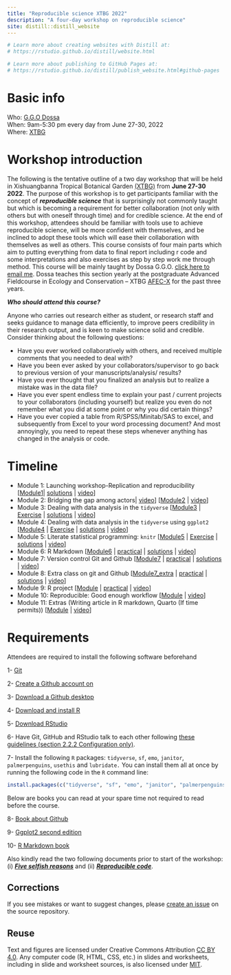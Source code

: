 ```yaml
---
title: "Reproducible science XTBG 2022"
description: "A four-day workshop on reproducible science"
site: distill::distill_website
---
```


```r
# Learn more about creating websites with Distill at:
# https://rstudio.github.io/distill/website.html

# Learn more about publishing to GitHub Pages at:
# https://rstudio.github.io/distill/publish_website.html#github-pages

```

# Basic info

Who: [G.G.O Dossa](https://dossag.github.io/)  
When: 9am-5:30 pm every day from June 27-30, 2022  
Where: [XTBG](http://english.xtbg.cas.cn/)  
<!-- Syllabus: [click here](syllabus.html)   -->
<!-- Upcoming Modules and assignments: [click here](schedule.html)   -->

# Workshop introduction

The following is the tentative outline of a two day workshop that will be held in Xishuangbanna Tropical Botanical Garden [(XTBG)](http://english.xtbg.cas.cn/) from **June 27-30 2022**. The purpose of this workshop is to get participants familiar with the concept of ***reproducible science*** that is surprisingly not commonly taught but which is becoming a requirement for better collaboration (not only with others but with oneself through time) and for credible science. At the end of this workshop, attendees should be familiar with tools use to achieve reproducible science, will be more confident with themselves, and be inclined to adopt these tools which will ease their collaboration with themselves as well as others. This course consists of four main parts which aim to putting everything from data to final report including r code and some interpretations and also exercises as step by step work me through method. This course will be mainly taught by Dossa G.G.O. [click here to email me](mailto:dossa@xtbg.org.cn). Dossa teaches this section yearly at the postgraduate Advanced Fieldcourse in Ecology and Conservation -- XTBG [AFEC-X](https://www.pfs-tropasia.org/) for the past three years.

***Who should attend this course?***

Anyone who carries out research either as student, or research staff and seeks guidance to manage data efficiently, to improve peers credibility in their research output, and is keen to make science solid and credible. Consider thinking about the following questions:

-   Have you ever worked collaboratively with others, and received multiple comments that you needed to deal with?
-   Have you been ever asked by your collaborators/supervisor to go back to previous version of your manuscripts/analysis/ results?
-   Have you ever thought that you finalized an analysis but to realize a mistake was in the data file?
-   Have you ever spent endless time to explain your past / current projects to your collaborators (including yourself) but realize you even do not remember what you did at some point or why you did certain things?
-   Have you ever copied a table from R/SPSS/Minitab/SAS to excel, and subsequently from Excel to your word processing document? And most annoyingly, you need to repeat these steps whenever anything has changed in the analysis or code.


# Timeline

* Module 1: Launching workshop-Replication and reproducibility [[Module1](slides/Module1_introduction.html)| [solutions]() | [video]()]
* Module 2: Bridging the gap among actors| [video]()] [[Module2](slides/Module2_Bridging_the_gap_among_actors.html) | [video]()]
* Module 3: Dealing with data analysis in the `tidyverse` [[Module3](slides/Module3_Dealing_with_data_analysis.html) | [Exercise](practicals/1_datamanipulation.html) | [solutions](practicals/1_datamanipulation_solution.html) | [video]()]
* Module 4: Dealing with data analysis in the `tidyverse` using `ggplot2` [[Module4](slides/Module4_Data_visualization_ggplot2.html) | [Exercise](practicals/2_datavisualisation.html) | [solutions](practicals/2_datavisualisation_solution.html) | [video]()]
* Module 5: Literate statistical programming: `knitr` [[Module5](slides/Module5_Literate_statistical_programming_knitr.html) | [Exercise]() | [solutions]() | [video]()]
* Module 6: R Markdown [[Module6](slides/Module6_markdown.html) | [practical]() | [solutions]() | [video]()]
* Module 7: Version control Git and Github [[Module7]() | [practical]() | [solutions]() | [video]()]
* Module 8: Extra class on git and Github [[Module7_extra]() | [practical](slides/Module7_extra.pdf) | [solutions]() | [video]()]
* Module 9: R project [[Module]() | [practical]() | [video]()]
* Module 10: Reproducible: Good enough workflow [[Module]() | [video]()]
* Module 11: Extras (Writing article in R markdown, Quarto (If time permits)) [[Module]() | [video]()]

# Requirements

Attendees are required to install the following software beforehand

1-	[Git](https://git-scm.com/downloads)

2-	[Create a Github account on](https://github.com/)

3-	[Download a Github desktop](https://desktop.github.com/)

4-	[Download and install R](https://cran.r-project.org/)

5-	[Download RStudio](https://www.rstudio.com/products/rstudio/download/)

6- Have Git, GitHub and RStudio talk to each other following [these guidelines (section 2.2.2 Configuration only)](https://inbo.github.io/git-course/course_rstudio.html#222_configuration).

7- Install the following `R` packages: `tidyverse`, `sf`, `emo`, `janitor`, `palmerpenguins`, `usethis` and `lubridate.` You can install them all at once by running the following code in the `R` command line:

```r
install.packages(c("tidyverse", "sf", "emo", "janitor", "palmerpenguins", "usethis", "lubridate"))
```

Below are books you can read at your spare time not required to read before the course.


8-	[Book about  Github](https://orchid00.github.io/actions_sandbox/)

9-	[Ggplot2 second edition](https://r-graphics.org/)

10-	[R Markdown book](https://bookdown.org/yihui/rmarkdown-cookbook/)

Also kindly read the two following documents prior to start of the workshop: (i) [***Five selfish reasons***](https://genomebiology.biomedcentral.com/articles/10.1186/s13059-015-0850-7) and (ii) [***Reproducible code***](https://www.britishecologicalsociety.org/wp-content/uploads/2019/06/BES-Guide-Reproducible-Code-2019.pdf).




## Corrections {.appendix}

If you see mistakes or want to suggest changes, please [create an issue](https://dossag.github.io/reproducible-science-XTBG-2022/) on the source repository.

## Reuse {.appendix}

Text and figures are licensed under Creative Commons Attribution [CC BY 4.0](https://creativecommons.org/licenses/by/4.0/). Any computer code (R, HTML, CSS, etc.) in slides and worksheets, including in slide and worksheet sources, is also licensed under [MIT](https://dossag.github.io/reproducible-science-XTBG-2022/blob/master/LICENSE.md). 
